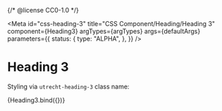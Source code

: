 {/* @license CC0-1.0 */}



<Meta
  id="css-heading-3"
  title="CSS Component/Heading/Heading 3"
  component={Heading3}
  argTypes={argTypes}
  args={defaultArgs}
  parameters={{
    status: {
      type: "ALPHA",
    },
  }}
/>

# Heading 3

Styling via `utrecht-heading-3` class name:

<Canvas>
  <Story name="Default" args={exampleArgs}>
    {Heading3.bind({})}
  </Story>
</Canvas>

<ArgsTable story="Default" />
